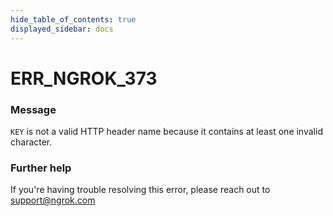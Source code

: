 ```yaml
---
hide_table_of_contents: true
displayed_sidebar: docs
---
```



# ERR_NGROK_373

### Message

`KEY` is not a valid HTTP header name because it contains at least one invalid character.

<ErrorDetails error="err_ngrok_373" />

### Further help

If you're having trouble resolving this error, please reach out to [support@ngrok.com](mailto:support@ngrok.com?subject=Help%20with%20ERR_NGROK_373)

